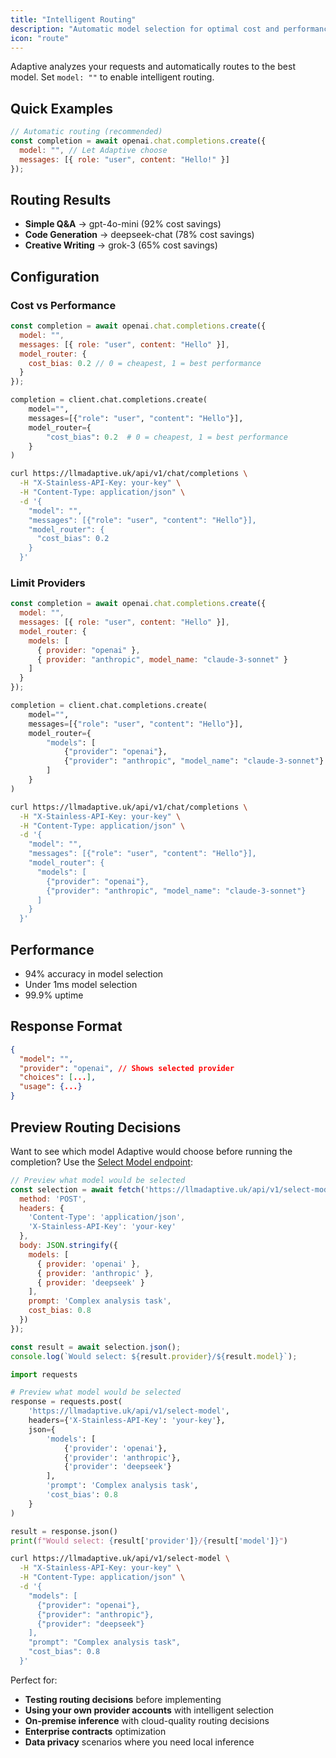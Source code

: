 ```yaml
---
title: "Intelligent Routing"
description: "Automatic model selection for optimal cost and performance"
icon: "route"
---
```


Adaptive analyzes your requests and automatically routes to the best model. Set `model: ""` to enable intelligent routing.

## Quick Examples

```javascript
// Automatic routing (recommended)
const completion = await openai.chat.completions.create({
  model: "", // Let Adaptive choose
  messages: [{ role: "user", content: "Hello!" }]
});
```

## Routing Results

- **Simple Q&A** → gpt-4o-mini (92% cost savings)
- **Code Generation** → deepseek-chat (78% cost savings)  
- **Creative Writing** → grok-3 (65% cost savings)

## Configuration

### Cost vs Performance

<CodeGroup>

```javascript JavaScript
const completion = await openai.chat.completions.create({
  model: "",
  messages: [{ role: "user", content: "Hello" }],
  model_router: {
    cost_bias: 0.2 // 0 = cheapest, 1 = best performance
  }
});
```

```python Python
completion = client.chat.completions.create(
    model="",
    messages=[{"role": "user", "content": "Hello"}],
    model_router={
        "cost_bias": 0.2  # 0 = cheapest, 1 = best performance
    }
)
```

```bash cURL
curl https://llmadaptive.uk/api/v1/chat/completions \
  -H "X-Stainless-API-Key: your-key" \
  -H "Content-Type: application/json" \
  -d '{
    "model": "",
    "messages": [{"role": "user", "content": "Hello"}],
    "model_router": {
      "cost_bias": 0.2
    }
  }'
```

</CodeGroup>

### Limit Providers

<CodeGroup>

```javascript JavaScript
const completion = await openai.chat.completions.create({
  model: "",
  messages: [{ role: "user", content: "Hello" }],
  model_router: {
    models: [
      { provider: "openai" },
      { provider: "anthropic", model_name: "claude-3-sonnet" }
    ]
  }
});
```

```python Python
completion = client.chat.completions.create(
    model="",
    messages=[{"role": "user", "content": "Hello"}],
    model_router={
        "models": [
            {"provider": "openai"},
            {"provider": "anthropic", "model_name": "claude-3-sonnet"}
        ]
    }
)
```

```bash cURL
curl https://llmadaptive.uk/api/v1/chat/completions \
  -H "X-Stainless-API-Key: your-key" \
  -H "Content-Type: application/json" \
  -d '{
    "model": "",
    "messages": [{"role": "user", "content": "Hello"}],
    "model_router": {
      "models": [
        {"provider": "openai"},
        {"provider": "anthropic", "model_name": "claude-3-sonnet"}
      ]
    }
  }'
```

</CodeGroup>

## Performance

- 94% accuracy in model selection
- Under 1ms model selection
- 99.9% uptime

## Response Format

```json
{
  "model": "",
  "provider": "openai", // Shows selected provider
  "choices": [...],
  "usage": {...}
}
```

## Preview Routing Decisions

Want to see which model Adaptive would choose before running the completion? Use the [Select Model endpoint](/api-reference/select-model):

<CodeGroup>

```javascript JavaScript
// Preview what model would be selected
const selection = await fetch('https://llmadaptive.uk/api/v1/select-model', {
  method: 'POST',
  headers: { 
    'Content-Type': 'application/json',
    'X-Stainless-API-Key': 'your-key' 
  },
  body: JSON.stringify({
    models: [
      { provider: 'openai' },
      { provider: 'anthropic' },
      { provider: 'deepseek' }
    ],
    prompt: 'Complex analysis task',
    cost_bias: 0.8
  })
});

const result = await selection.json();
console.log(`Would select: ${result.provider}/${result.model}`);
```

```python Python
import requests

# Preview what model would be selected
response = requests.post(
    'https://llmadaptive.uk/api/v1/select-model',
    headers={'X-Stainless-API-Key': 'your-key'},
    json={
        'models': [
            {'provider': 'openai'},
            {'provider': 'anthropic'},
            {'provider': 'deepseek'}
        ],
        'prompt': 'Complex analysis task',
        'cost_bias': 0.8
    }
)

result = response.json()
print(f"Would select: {result['provider']}/{result['model']}")
```

```bash cURL
curl https://llmadaptive.uk/api/v1/select-model \
  -H "X-Stainless-API-Key: your-key" \
  -H "Content-Type: application/json" \
  -d '{
    "models": [
      {"provider": "openai"},
      {"provider": "anthropic"},
      {"provider": "deepseek"}
    ],
    "prompt": "Complex analysis task",
    "cost_bias": 0.8
  }'
```

</CodeGroup>

Perfect for:
- **Testing routing decisions** before implementing
- **Using your own provider accounts** with intelligent selection
- **On-premise inference** with cloud-quality routing decisions
- **Enterprise contracts** optimization
- **Data privacy** scenarios where you need local inference

